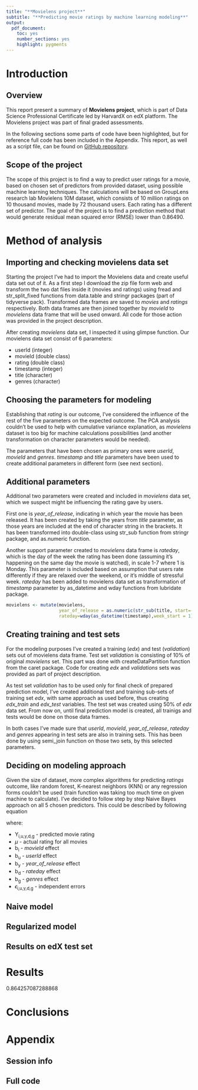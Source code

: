 ```yaml
---
title: "**Movielens project**"
subtitle: "**Predicting movie ratings by machine learning modeling**"
output:
  pdf_document: 
    toc: yes
    number_sections: yes
    highlight: pygments
---
```

\pagebreak
# Introduction

## Overview

This report present a summary of **Movielens project**, which is part of Data Science Professional Certificate led by HarvardX on edX platform. The Movielens project was part of final graded assessments.

In the following sections some parts of code have been highlighted, but for reference full code has been included in the Appendix. 
This report, as well as a script file, can be found on [GitHub repository](https://github.com/Golfik/Movielens-project).

## Scope of the project

The scope of this project is to find a way to predict user ratings for a movie, based on chosen set of predictors from provided dataset, using possible machine learning techniques.
The calculations will be based on GroupLens research lab Movielens 10M dataset, which consists of 10 million ratings on 10 thousand movies, made by 72 thousand users. Each rating has a different set of predictor.
The goal of the project is to find a prediction method that would generate residual mean squared error (RMSE) lower than 0.86490.

# Method of analysis

## Importing and checking movielens data set

Starting the project I've had to import the Movielens data and create useful data set out of it. As a first step I download the zip file form web and transform the two dat files inside it (movies and ratings) using fread and str_split_fixed functions from data.table and stringr packages (part of tidyverse pack). Transformed data frames are saved to *movies* and *ratings* respectively.
Both data frames are then joined together by *movieId* to *movielens* data frame that will be used onward. All code for those action was provided in the project description.

After creating *movielens* data set, I inspected it using glimpse function. Our movielens data set consist of 6 parameters:

* userId (integer)
* movieId (double class)
* rating (double class)
* timestamp (integer)
* title (character)
* genres (character)

## Choosing the parameters for modeling

Establishing that *rating* is our outcome, I've considered the influence of the rest of the five parameters on the expected outcome. The PCA analysis couldn't be used to help with cumulative variance explanation, as *movielens* dataset is too big for machine calculations possibilities (and another transformation on character parameters would be needed). 

The parameters that have been chosen as primary ones were *userId*, *movieId* and *genres*. *timestamp* and *title* parameters have been used to create additional parameters in different form (see next section).

## Additional parameters

Additional two parameters were created and included in *movielens* data set, which we suspect might be influencing the rating gave by users. 

First one is *year_of_release*, indicating in which year the movie has been released. It has been created by taking the years from *title* parameter, as those years are included at the end of character string in the brackets. It has been transformed into double-class using str_sub function from stringr package, and as.numeric function. 

Another support parameter created to *movielens* data frame is *rateday*, which is the day of the week the rating has been done (assuming it's happening on the same day the movie is watched), in scale 1-7 where 1 is Monday. This parameter is included based on assumption that users rate differently if they are relaxed over the weekend, or it's middle of stressful week. *rateday* has been added to movielens data set as transformation of *timestamp* parameter by as_datetime and wday functions from lubridate package.

```r
movielens <- mutate(movielens, 
                    year_of_release = as.numeric(str_sub(title, start=-5, end=-2)),
                    rateday=wday(as_datetime(timestamp),week_start = 1))

```

## Creating training and test sets

For the modeling purposes I've created a training (*edx*) and test (*validation*) sets out of movielens data frame. Test set *validation* is consisting of 10% of original *movielens* set. This part was done with createDataPartition function from the caret package. Code for creating *edx* and *validations* sets was provided as part of project description. 

As test set *validation* has to be used only for final check of prepared prediction model, I've created additional test and training sub-sets of training set *edx*, with same approach as used before, thus creating *edx_train* and *edx_test* variables. The test set was created using 50% of *edx* data set. From now on, until final prediction model is created, all trainigs and tests would be done on those data frames.

In both cases I've made sure that *userId*, *movieId*, *year_of_release*, *rateday* and *genres* appearing in test sets are also in training sets. This has been done by using semi_join function on those two sets, by this selected parameters.

## Deciding on modeling approach

Given the size of dataset, more complex algorithms for predicting *ratings* outcome, like random forest, K-nearest neighbors (KNN) or any regression forms couldn't be used (train function was taking too much time on given machine to calculate). I've decided to follow step by step Naive Bayes approach on all 5 chosen predictors. This could be described by following equation

\begin{center} Y~i,u,y,d,g~=$\mu$+b~i~+b~u~+b~y~+b~d~+b~g~+$\epsilon$~i,u,y,d,g~ \end{center}


where:

* Y~i,u,y,d,g~ - predicted movie rating
* $\mu$ - actual rating for all movies
* b~i~ - *movieId* effect
* b~u~ - *userId* effect
* b~y~ - *year_of_release* effect
* b~d~ - *rateday* effect
* b~g~ - *genres* effect
* $\epsilon$~i,u,y,d,g~ - independent errors

## Naive model



## Regularized model

## Results on edX test set


# Results

0.864257087288868


# Conclusions

# Appendix

## Session info

## Full code